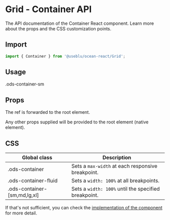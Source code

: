 
<Meta title="Components/Grid/Container" component={Container} />

# Grid - Container API

The API documentation of the Container React component. Learn more about the props and the CSS customization points.

## Import

```javascript
import { Container } from '@useblu/ocean-react/Grid';
```

## Usage

<Canvas withSource="open">
  <Story name="Usage">
    <Container fluid="sm">.ods-container-sm</Container>
  </Story>
</Canvas>

## Props

<ArgsTable of="." />

The ref is forwarded to the root element.

Any other props supplied will be provided to the root element (native element).

## CSS

| Global class                 | Description                                          |
| ---------------------------- | ---------------------------------------------------- |
| .ods-container               | Sets a `max-width` at each responsive breakpoint.    |
| .ods-container-fluid         | Sets a `width: 100%` at all breakpoints.             |
| .ods-container-[sm,md,lg,xl] | Sets a `width: 100%` until the specified breakpoint. |

If that's not sufficient, you can check the [implementation of the component](https://github.com/Pagnet/ocean-ds-web/blob/master/packages/ocean-react/src/Grid/Container.tsx) for more detail.
